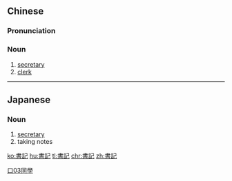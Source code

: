 {{also|书记}}
==Chinese==
{{zh-forms|s=书记}}

===Pronunciation===
{{zh-pron
|m=shūjì,tl=y
|c=syu1 gei3
|h=pfs=sû-ki
|mn=xm,tw:su-kì/qz:sir-kì/zz:si-kì
|cat=n
}}

===Noun===
{{zh-noun}}

# [[secretary]]
# [[clerk]]

[[Category:Elementary Mandarin|口03同學]]

----

==Japanese==
{{ja-kanjitab|しょ|き|yomi=on}}

===Noun===
{{ja-noun|しょき}}

# [[secretary]]
# taking notes

[[ko:書記]]
[[hu:書記]]
[[tl:書記]]
[[chr:書記]]
[[zh:書記]]